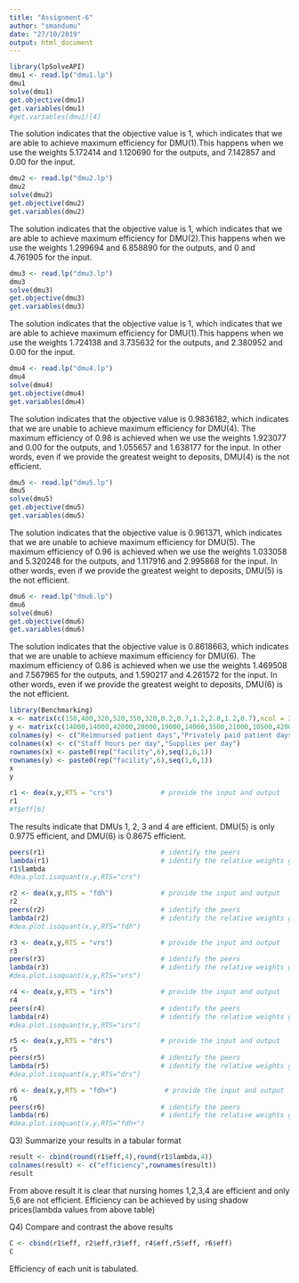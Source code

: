 ---
title: "Assignment-6"
author: "smandumu"
date: "27/10/2019"
output: html_document
---
```{r}
library(lpSolveAPI)
dmu1 <- read.lp("dmu1.lp")
dmu1
solve(dmu1)
get.objective(dmu1)
get.variables(dmu1)
#get.variables(dmu1)[4]
```

The solution indicates that the objective value is 1, which indicates that we are able to achieve maximum efficiency for DMU(1).This happens when we use the weights 5.172414 and 1.120690 for the outputs, and 7.142857 and 0.00 for the input.
```{r}
dmu2 <- read.lp("dmu2.lp")
dmu2
solve(dmu2)
get.objective(dmu2)
get.variables(dmu2)
```
The solution indicates that the objective value is 1, which indicates that we are able to achieve maximum efficiency for DMU(2).This happens when we use the weights 1.299694 and 6.858890 for the outputs, and 0 and 4.761905 for the input.
```{r}
dmu3 <- read.lp("dmu3.lp")
dmu3
solve(dmu3)
get.objective(dmu3)
get.variables(dmu3)
```
The solution indicates that the objective value is 1, which indicates that we are able to achieve maximum efficiency for DMU(1).This happens when we use the weights 1.724138 and 3.735632 for the outputs, and 2.380952 and 0.00 for the input.

```{r}
dmu4 <- read.lp("dmu4.lp")
dmu4
solve(dmu4)
get.objective(dmu4)
get.variables(dmu4)
```
The solution indicates that the objective value is 0.9836182, which indicates that we are unable to achieve maximum efficiency for DMU(4). The maximum efficiency of 0.98 is achieved when we use the weights 1.923077 and 0.00 for the outputs, and 1.055657 and 1.638177 for the input. In other words, even if we provide the greatest weight to deposits, DMU(4) is the not efficient.
```{r}
dmu5 <- read.lp("dmu5.lp")
dmu5
solve(dmu5)
get.objective(dmu5)
get.variables(dmu5)
```
The solution indicates that the objective value is 0.961371, which indicates that we are unable to achieve maximum efficiency for DMU(5). The maximum efficiency of 0.96 is achieved when we use the weights 1.033058 and 5.320248 for the outputs, and 1.117916 and 2.995868 for the input. In other words, even if we provide the greatest weight to deposits, DMU(5) is the not efficient.
```{r}
dmu6 <- read.lp("dmu6.lp")
dmu6
solve(dmu6)
get.objective(dmu6)
get.variables(dmu6)
```
The solution indicates that the objective value is 0.8618663, which indicates that we are unable to achieve maximum efficiency for DMU(6). The maximum efficiency of 0.86 is achieved when we use the weights 1.469508 and 7.567965 for the outputs, and 1.590217 and 4.261572 for the input. In other words, even if we provide the greatest weight to deposits, DMU(6) is the not efficient.
```{r}
library(Benchmarking)
x <- matrix(c(150,400,320,520,350,320,0.2,0.7,1.2,2.0,1.2,0.7),ncol = 2)
y <- matrix(c(14000,14000,42000,28000,19000,14000,3500,21000,10500,42000,25000,15000),ncol = 2)
colnames(y) <- c("Reimnursed patient days","Privately paid patient days")
colnames(x) <- c("Staff hours per day","Supplies per day")
rownames(x) <- paste0(rep("facility",6),seq(1,6,1))
rownames(y) <- paste0(rep("facility",6),seq(1,6,1))
x
y
```

```{r}
r1 <- dea(x,y,RTS = "crs")            # provide the input and output 
r1
#f$eff[6]
```

The results indicate that DMUs 1, 2, 3 and 4 are efficient. DMU(5) is only 0.9775 efficient, and DMU(6) is 0.8675 efficient. 
```{r}
peers(r1)                             # identify the peers
lambda(r1)                            # identify the relative weights given to the peers
r1$lambda
#dea.plot.isoquant(x,y,RTS="crs")
```


```{r}
r2 <- dea(x,y,RTS = "fdh")            # provide the input and output 
r2
peers(r2)                             # identify the peers
lambda(r2)                            # identify the relative weights given to the peers
#dea.plot.isoquant(x,y,RTS="fdh")
```

```{r}
r3 <- dea(x,y,RTS = "vrs")            # provide the input and output 
r3
peers(r3)                             # identify the peers
lambda(r3)                            # identify the relative weights given to the peers
#dea.plot.isoquant(x,y,RTS="vrs")
```

```{r}
r4 <- dea(x,y,RTS = "irs")            # provide the input and output 
r4
peers(r4)                             # identify the peers
lambda(r4)                            # identify the relative weights given to the peers
#dea.plot.isoquant(x,y,RTS="irs")
```

```{r}
r5 <- dea(x,y,RTS = "drs")            # provide the input and output 
r5
peers(r5)                             # identify the peers
lambda(r5)                            # identify the relative weights given to the peers
#dea.plot.isoquant(x,y,RTS="drs")
```

```{r}
r6 <- dea(x,y,RTS = "fdh+")            # provide the input and output 
r6
peers(r6)                             # identify the peers
lambda(r6)                            # identify the relative weights given to the peers
#dea.plot.isoquant(x,y,RTS="fdh+")
```

Q3)	Summarize your results in a tabular format
```{r}
result <- cbind(round(r1$eff,4),round(r1$lambda,4))
colnames(result) <- c("efficiency",rownames(result))
result
```
From above result it is clear that nursing homes 1,2,3,4 are efficient and only 5,6 are not efficient.
Efficiency can be achieved by using shadow prices(lambda values from above table)

Q4)	Compare and contrast the above results
```{r}
C <- cbind(r1$eff, r2$eff,r3$eff, r4$eff,r5$eff, r6$eff)
C
```

Efficiency of each unit is tabulated.